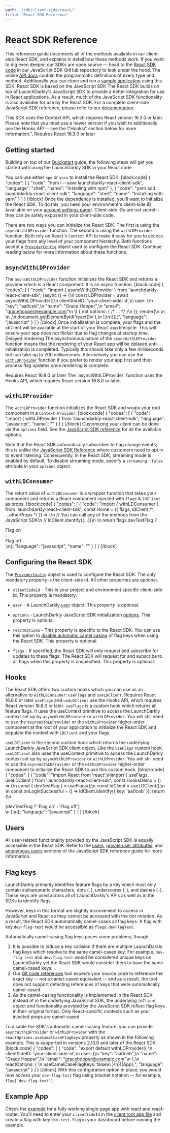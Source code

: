 ```yaml
---
path: '/sdk/client-side/react/'
title: 'React SDK Reference'
---
```


# React SDK Reference

This reference guide documents all of the methods available in our client-side React SDK, and explains in detail how these methods work. If you want to dig even deeper, our SDKs are open source — head to the [React SDK code](https://github.com/launchdarkly/react-client-sdk) in our JavaScript SDK GitHub repository to look under the hood. The online [API docs](https://launchdarkly.github.io/react-client-sdk/) contain the programmatic definitions of every type and method. Additionally you can clone and run a [sample application](https://docs.launchdarkly.com/docs/react-sdk-reference#example-app) using this SDK.
<Callout intent="info">
  <CalloutTitle>React SDK is based on the JavaScript SDK</CalloutTitle>
   <CalloutDescription>The React SDK builds on top of LaunchDarkly's JavaScript SDK to provide a better integration for use in React applications. As a result, much of the JavaScript SDK functionality is also available for use by the React SDK. For a complete client-side JavaScript SDK reference, please refer to our [documentation](https://docs.launchdarkly.com/docs/js-sdk-reference).</CalloutDescription>
</Callout>

<Callout intent="alert">
   <CalloutDescription>This SDK uses the Context API, which requires React version 16.3.0 or later. Please note that you must use a newer version if you wish to additionally use the Hooks API -- see the \"Hooks\" section below for more information.",
  <CalloutTitle>Requires React 16.3.0 or later</CalloutDescription>
</Callout>

## Getting started
Building on top of our [Quickstart](./getting-started) guide, the following steps will get you started with using the LaunchDarkly SDK in your React code.

You can use either `npm` or `yarn` to install the React SDK:
[block:code]
{
  "codes": [
    {
      "code": "npm i --save launchdarkly-react-client-sdk",
      "language": "shell",
      "name": "Installing with npm"
    },
    {
      "code": "yarn add launchdarkly-react-client-sdk",
      "language": "shell",
      "name": "Installing with yarn"
    }
  ]
}
[/block]
Once the dependency is installed, you'll want to initialize the React SDK. To do this, you need your environment's client-side ID (available on your [account settings page](https://app.launchdarkly.com/settings#/projects)). Client-side IDs are not secret-- they can be safely exposed in your client-side code.

There are two ways you can initialize the React SDK. The first is using the `asyncWithLDProvider` function. The second is using the `withLDProvider` function. Both rely on React's `Context` API to make it easy for you to access your flags from any level of your component hierarchy. Both functions accept a [`ProviderConfig`](https://docs.launchdarkly.com/docs/react-sdk-reference#configuring-the-react-sdk) object used to configure the React SDK. Continue reading below for more information about these functions.

## `asyncWithLDProvider`
The `asyncWithLDProvider` function initializes the React SDK and returns a provider which is a React component. It is an async function.
[block:code]
{
  "codes": [
    {
      "code": "import { asyncWithLDProvider } from 'launchdarkly-react-client-sdk';
(async () => {\n  const LDProvider = await asyncWithLDProvider({\n    clientSideID: 'your-client-side-id',\n    user: {\n      \"key\": \"aa0ceb\",\n      \"name\": \"Grace Hopper\",\n      \"email\": \"gracehopper@example.com\"\n \t  },\n\t  options: { /* ... */ }\n  });
  render(\n    <LDProvider>\n      <YourApp />\n    </LDProvider>,\n    document.getElementById('reactDiv'),\n  );\n})();",
      "language": "javascript"
    }
  ]
}
[/block]
Once initialization is complete, your flags and the ldClient will be available at the start of your React app lifecycle. This will ensure your app does not flicker due to flag changes at startup time. 
<Callout intent="alert">
  <CalloutTitle>Delayed rendering</CalloutTitle>
   <CalloutDescription>The asynchronous nature of the `asyncWithLDProvider` function means that the rendering of your React app will be delayed until initialization is completed. Typically this should take only a few milliseconds but can take up to 200 milliseconds. Alternatively you can use the [`withLDProvider`](https://docs.launchdarkly.com/docs/react-sdk-reference#-withldprovider-) function if you prefer to render your app first and then process flag updates once rendering is complete.</CalloutDescription>
</Callout>

<Callout intent="alert">
<CalloutTitle>Requires React 16.8.0 or later</CalloutTitle>
   <CalloutDescription>The `asyncWithLDProvider` function uses the Hooks API, which requires React version 16.8.0 or later.</CalloutDescription>
</Callout>

## `withLDProvider`
The `withLDProvider` function initializes the React SDK and wraps your root component in a `Context.Provider`:
[block:code]
{
  "codes": [
    {
      "code": "import { withLDProvider } from 'launchdarkly-react-client-sdk';
      "language": "javascript",
      "name": ""
    }
  ]
}
[/block]
Customizing your client can be done via the `options` field. See the [JavaScript SDK reference](https://docs.launchdarkly.com/docs/js-sdk-reference#customizing-your-client) for all the available options.

Note that the React SDK automatically subscribes to flag change events; this is unlike the [JavaScript SDK Reference](./js-sdk-reference#subscribing-to-feature-flag-changes) where customers need to opt in to event listening. Consequently, in the React SDK, streaming mode is enabled by default. To disable streaming mode, specify a `streaming: false` attribute in your `options` object.

## `withLDConsumer`

The return value of `withLDConsumer` is a wrapper function that takes your component and returns a React component injected with `flags` & `ldClient` as props.
[block:code]
{
  "codes": [
    {
      "code": "import { withLDConsumer } from 'launchdarkly-react-client-sdk';
const Home = ({ flags, ldClient /*, ...otherProps */ }) => {\n  // You can call any of the methods from the JavaScript SDK\n  // ldClient.identify({...})\n  \n  return flags.devTestFlag ? <div>Flag on</div> : <div>Flag off</div>;\n};
      "language": "javascript",
      "name": ""
    }
  ]
}
[/block]

## Configuring the React SDK
The [`ProviderConfig`](https://launchdarkly.github.io/react-client-sdk/interfaces/providerconfig.html) object is used to configure the React SDK. The only mandatory property is the client-side id. All other properties are optional.

* `clientSideId` - This is your project and environment specific client-side id. This property is mandatory.

* `user` - A LaunchDarkly [user](http://docs.launchdarkly.com/docs/js-sdk-reference#users) object. This property is optional.

* `options` - LaunchDarkly JavaScript SDK initialization [options](https://docs.launchdarkly.com/docs/js-sdk-reference#customizing-your-client). This property is optional.

* `reactOptions` - This property is specific to the React SDK. You can use this option to [disable automatic camel casing](https://docs.launchdarkly.com/docs/react-sdk-reference#flag-keys) of flag keys when using the React SDK. This property is optional.

* `flags` - If specified, the React SDK will only request and subscribe for updates to these flags. The React SDK will request for and subscribe to all flags when this property is unspecified. This property is optional.
## Hooks
The React SDK offers two custom hooks which you can use as an alternative to `withLDConsumer`: `useFlags` and `useLDClient`.
<Callout intent="alert">
  <CalloutTitle>Requires React 16.8.0 or later</CalloutTitle>
   <CalloutDescription>`useFlags` and `useLDClient` use the Hooks API, which requires React version 16.8.0 or later.</CalloutDescription>
</Callout>
`useFlags` is a custom hook which returns all feature flags. It uses the useContext primitive to access the LaunchDarkly context set up by `asyncWithLDProvider` or `withLDProvider`. You will still need to use the `asyncWithLDProvider` or the `withLDProvider` higher-order component at the root of your application to initialize the React SDK and populate the context with `LDClient` and your flags.

`useLDClient` is the second custom hook which returns the underlying LaunchDarkly JavaScript SDK client object. Like the `useFlags` custom hook, `useLDClient` also uses the useContext primitive to access the LaunchDarkly context set up by `asyncWithLDProvider` or `withLDProvider`. You will still need to use the `asyncWithLDProvider` or the `withLDProvider` higher-order component to initialize the React SDK to use this custom hook.
[block:code]
{
  "codes": [
    {
      "code": "import React from 'react';\nimport { useFlags, useLDClient } from 'launchdarkly-react-client-sdk';
const HooksDemo = () => {\n  const { devTestFlag } = useFlags();\n  const ldClient = useLDClient();\n  \n  const onLoginSuccessful = () => ldClient.identify({ key: 'aa0ceb' });
  return (\n    <div>{devTestFlag ? 'Flag on' : 'Flag off'}</div>\n  );\n};
      "language": "javascript"
    }
  ]
}
[/block]

## Users
All user-related functionality provided by the JavaScript SDK is equally accessible in the React SDK. Refer to the [users](https://docs.launchdarkly.com/docs/js-sdk-reference#users), [private user attributes](https://docs.launchdarkly.com/docs/js-sdk-reference#private-user-attributes), and [anonymous users](https://docs.launchdarkly.com/docs/js-sdk-reference#anonymous-users) sections of the JavaScript SDK reference guide for more information.
## Flag keys
LaunchDarkly primarily identifies feature flags by a key which must only contain alphanumeric characters, dots (`.`), underscores (`_`), and dashes (`-`). These keys are used across all of LaunchDarkly's APIs as well as in the SDKs to identify flags.

However, keys in this format are slightly inconvenient to access in JavaScript and React as they cannot be accessed with the dot notation. As a result, the React SDK automatically camel-cases all flag keys. A flag with key `dev-flag-test` would be accessible as `flags.devFlagTest`.

Automatically camel-casing flag keys poses some problems, though:


1. It is possible to induce a key collision if there are multiple LaunchDarkly flag keys which resolve to the same camel-cased key. For example, `dev-flag-test` and `dev.flag.test` would be considered unique keys on LaunchDarkly yet the React SDK would consider them to have the same camel-cased keys.
2. Our [Git code references](./git-code-references) tool expects your source code to reference the exact key -- not a camel-cased equivalent -- and as a result, the tool does not support detecting references of keys that were automatically camel-cased.
3. As the camel-casing functionality is implemented in the React SDK instead of in the underlying JavaScript SDK, the underlying `ldClient` object and functionality provided by the JavaScript SDK reflect flag keys in their original format. Only React-specific contexts such as your injected props are camel-cased.

To disable the SDK's automatic camel-casing feature, you can provide `asyncWithLDProvider` or `withLDProvider` with the `reactOptions.useCamelCaseFlagKeys` property as shown in the following example. This is supported in versions 2.13.0 and later of the React SDK.
[block:code]
{
  "codes": [
    {
      "code": "export default withLDProvider({ \n  clientSideID: 'your-client-side-id',\n  user: {\n    \"key\": \"aa0ceb\",\n    \"name\": \"Grace Hopper\",\n    \"email\": \"gracehopper@example.com\"\n  },\n  reactOptions: { \n    useCamelCaseFlagKeys: false\n  }\n})(App);",
      "language": "javascript"
    }
  ]
}
[/block]
With this configuration option in place, you would now access your `dev-flag-test` flag using bracket notation -- for example, `flag['dev-flag-test']`.
## Example App
Check the [example](https://github.com/launchdarkly/react-client-sdk/tree/master/examples/hoc) for a fully working single page app with react and react-router. You'll need to enter your `clientSideId` in the [client root app file](https://github.com/launchdarkly/react-client-sdk/blob/master/examples/hoc/src/universal/app.js) and create a flag with key `dev-test-flag` in your dashboard before running the example.